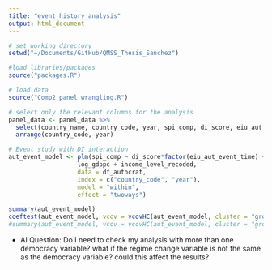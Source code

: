```yaml
---
title: "event_history_analysis"
output: html_document
---
```


```r
# set working directory
setwd("~/Documents/GitHub/QMSS_Thesis_Sanchez")

#load libraries/packages
source("packages.R")

# load data
source("Comp2_panel_wrangling.R")

# select only the relevant columns for the analysis
panel_data <- panel_data %>%
  select(country_name, country_code, year, spi_comp, di_score, eiu_aut_ep, eiu_dem_ep, eiu_regch_event, eiu_aut_event_time, eiu_dem_event_time, eiu_autocratized, eiu_democratized, log_gdppc, income_level_recoded) %>%
  arrange(country_code, year)
```


```r
# Event study with DI interaction
aut_event_model <- plm(spi_comp ~ di_score*factor(eiu_aut_event_time) + 
                   log_gdppc + income_level_recoded,
                   data = df_autocrat,
                   index = c("country_code", "year"), 
                   model = "within", 
                   effect = "twoways")

summary(aut_event_model)
coeftest(aut_event_model, vcov = vcovHC(aut_event_model, cluster = "group", type = "HC1"))
#summary(aut_event_model, vcov = vcovHC(aut_event_model, cluster = "group", type = "HC1"))
```

- AI Question: Do I need to check my analysis with more than one democracy variable? what if the regime change variable is not the same as the democracy variable? could this affect the results?
